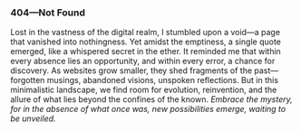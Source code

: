 ### 404—Not Found

Lost in the vastness of the digital realm, I stumbled upon a void—a page that vanished into nothingness.
Yet amidst the emptiness, a single quote emerged, like a whispered secret in the ether.
It reminded me that within every absence lies an opportunity, and within every error, a chance for discovery.
As websites grow smaller, they shed fragments of the past—forgotten musings, abandoned visions, unspoken reflections.
But in this minimalistic landscape, we find room for evolution, reinvention, and the allure of what lies beyond the confines of the known.
_Embrace the mystery, for in the absence of what once was, new possibilities emerge, waiting to be unveiled._
